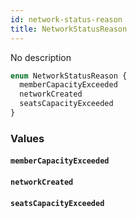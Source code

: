 ```yaml
---
id: network-status-reason
title: NetworkStatusReason
---
```


No description

```graphql
enum NetworkStatusReason {
  memberCapacityExceeded
  networkCreated
  seatsCapacityExceeded
}
```

### Values

#### `memberCapacityExceeded`

#### `networkCreated`

#### `seatsCapacityExceeded`
